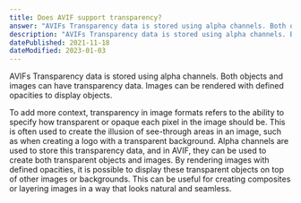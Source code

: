 ```yaml
---
title: Does AVIF support transparency?
answer: "AVIFs Transparency data is stored using alpha channels. Both objects and images can have transparency data. Images can be rendered with defined opacities to display objects."
description: "AVIFs Transparency data is stored using alpha channels. Both objects and images can have transparency data. Images can be rendered with defined opacities to display objects."
datePublished: 2021-11-18
dateModified: 2023-01-03
---
```


AVIFs Transparency data is stored using alpha channels. Both objects and images can have transparency data. Images can be rendered with defined opacities to display objects.

To add more context, transparency in image formats refers to the ability to specify how transparent or opaque each pixel in the image should be. This is often used to create the illusion of see-through areas in an image, such as when creating a logo with a transparent background. Alpha channels are used to store this transparency data, and in AVIF, they can be used to create both transparent objects and images. By rendering images with defined opacities, it is possible to display these transparent objects on top of other images or backgrounds. This can be useful for creating composites or layering images in a way that looks natural and seamless.